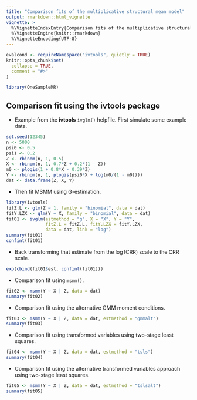 ```yaml
---
title: "Comparison fits of the multiplicative structural mean model"
output: rmarkdown::html_vignette
vignette: >
  %\VignetteIndexEntry{Comparison fits of the multiplicative structural mean model}
  %\VignetteEngine{knitr::rmarkdown}
  %\VignetteEncoding{UTF-8}
---
```


```r
evalcond <- requireNamespace("ivtools", quietly = TRUE)
knitr::opts_chunk$set(
  collapse = TRUE,
  comment = "#>"
)
```

```r
library(OneSampleMR)
```

## Comparison fit using the ivtools package

* Example from the **ivtools** `ivglm()` helpfile. First simulate some example data.

```r
set.seed(12345)
n <- 5000
psi0 <- 0.5
psi1 <- 0.2
Z <- rbinom(n, 1, 0.5)
X <- rbinom(n, 1, 0.7*Z + 0.2*(1 - Z)) 
m0 <- plogis(1 + 0.8*X - 0.39*Z)
Y <- rbinom(n, 1, plogis(psi0*X + log(m0/(1 - m0)))) 
dat <- data.frame(Z, X, Y)
```

* Then fit MSMM using G-estimation.

```r
library(ivtools)
fitZ.L <- glm(Z ~ 1, family = "binomial", data = dat)
fitY.LZX <- glm(Y ~ X, family = "binomial", data = dat)
fit01 <- ivglm(estmethod = "g", X = "X", Y = "Y",
               fitZ.L = fitZ.L, fitY.LZX = fitY.LZX, 
               data = dat, link = "log")
summary(fit01)
confint(fit01)
```

* Back transforming that estimate from the $\log(\text{CRR})$ scale to the $\text{CRR}$ scale.

```r
exp(cbind(fit01$est, confint(fit01)))
```

* Comparison fit using `msmm()`.

```r
fit02 <- msmm(Y ~ X | Z, data = dat)
summary(fit02)
```

* Comparison fit using the alternative GMM moment conditions.

```r
fit03 <- msmm(Y ~ X | Z, data = dat, estmethod = "gmmalt")
summary(fit03)
```

* Comparison fit using transformed variables using two-stage least squares.

```r
fit04 <- msmm(Y ~ X | Z, data = dat, estmethod = "tsls")
summary(fit04)
```

* Comparison fit using the alternative transformed variables approach using two-stage least squares.

```r
fit05 <- msmm(Y ~ X | Z, data = dat, estmethod = "tslsalt")
summary(fit05)
```
